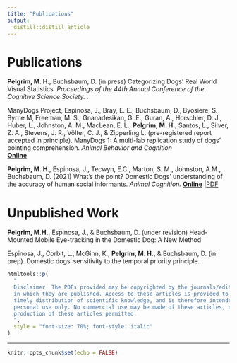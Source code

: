 ```yaml
---
title: "Publications"
output:
  distill::distill_article
---
```


# Publications
**Pelgrim, M. H**., Buchsbaum, D. (in press) Categorizing Dogs’ Real World Visual Statistics. *Proceedings of the 44th Annual Conference of the Cognitive Science Society.  .*\ 

ManyDogs Project, Espinosa, J., Bray, E. E., Buchsbaum, D., Byosiere, S.  Byrne M, Freeman, M. S., Gnanadesikan, G. E.,  Guran, A., Horschler, D. J., Huber, L., Johnston, A. M., MacLean, E. L., **Pelgrim, M. H.**, Santos, L., Silver, Z. A., Stevens, J. R., Völter, C. J., & Zipperling L. (pre-registered report accepted in principle). ManyDogs 1: A multi-lab replication study of dogs’ pointing comprehension. *Animal Behavior and Cognition*\
    [**Online**](https://psyarxiv.com/f86jq/)

**Pelgrim, M. H**., Espinosa, J., Tecwyn, E.C., Marton, S. M., Johnston, A.M., Buchsbaum, D. (2021) What’s the point? Domestic Dogs’ understanding of the accuracy of human social informants. *Animal Cognition.*\ [**Online**](https://doi.org/10.1007/s10071-021-01493-5) |[PDF](https://mpelgrim.github.io/papers/Accurate.pdf)


# Unpublished Work
**Pelgrim, M.H.**, Espinosa, J., & Buchsbaum, D. (under revision) Head-Mounted Mobile Eye-tracking in the Domestic Dog: A New Method

Espinosa, J., Corbit, L., McGinn, K., **Pelgrim, M. H.**, & Buchsbaum, D. (in prep). Domestic dogs‘ sensitivity to the temporal priority principle.

```r
htmltools::p(
  "
  Disclaimer: The PDFs provided may be copyrighted by the journals/edited volumes
  in which they are published. Access to these articles is provided to facilitate
  timely distribution of scientific knowledge, and is therefore intended for your
  personal use only. No commercial use may be made of these articles, nor is mass
  production of these articles permitted.
  ",
  style = "font-size: 70%; font-style: italic"
)
```


---

```r
knitr::opts_chunk$set(echo = FALSE)
```
